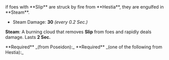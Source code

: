 
<Box>
if foes with **Slip** are struck by fire from **Hestia**, they are engulfed in **Steam**.

- Steam Damage: **30** _(every 0.2 Sec.)_

**Steam**: A burning cloud that removes **Slip** from foes and rapidly deals damage. Lasts **2 Sec.**

</Box>

<Callout>
  **Required** _(from Poseidon):_
  <BoonGrid boons={[DbBoons.Poseidon.slipperySlope]} />
</Callout>

<Callout>
  **Required** _(one of the following from Hestia):_
  <BoonGrid
    boons={[
      DbBoons.Hestia.flameStrike,
      DbBoons.Hestia.flameFlourish,
      DbBoons.Hestia.smolderRing,
      DbBoons.Hestia.highlyFlammable,
      DbBoons.Hestia.controlledBurn,
      DbBoons.Hestia.glowingCoal,
    ]}
  />
</Callout>
